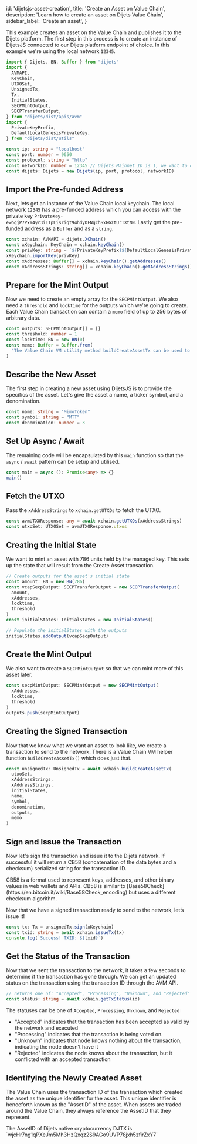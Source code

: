 
  id: 'dijetsjs-asset-creation',
  title: 'Create an Asset on Value Chain',
  description: 'Learn how to create an asset on Dijets Value Chain',
  sidebar_label: 'Create an asset',
}

This example creates an asset on the Value Chain and publishes it to the Dijets
platform. The first step in this process is to create an instance of DijetsJS
connected to our Dijets platform endpoint of choice. In this example we're
using the local network `12345`.

```ts
import { Dijets, BN, Buffer } from "dijets"
import {
  AVMAPI,
  KeyChain,
  UTXOSet,
  UnsignedTx,
  Tx,
  InitialStates,
  SECPMintOutput,
  SECPTransferOutput,
} from "dijets/dist/apis/avm"
import {
  PrivateKeyPrefix,
  DefaultLocalGenesisPrivateKey,
} from "dijets/dist/utils"

const ip: string = "localhost"
const port: number = 9650
const protocol: string = "http"
const networkID: number = 12345 // Dijets Mainnet ID is 1, we want to override that default for local network id
const dijets: Dijets = new Dijets(ip, port, protocol, networkID)
```

## Import the Pre-funded Address

Next, lets get an instance of the Value Chain local keychain. The local network `12345`
has a pre-funded address which you can access with the private key
`PrivateKey-ewoqjP7PxY4yr3iLTpLisriqt94hdyDFNgchSxGGztUrTXtNN`. Lastly
get the pre-funded address as a `Buffer` and as a `string`.

```ts
const xchain: AVMAPI = dijets.XChain()
const xKeychain: KeyChain = xchain.keyChain()
const privKey: string = `${PrivateKeyPrefix}${DefaultLocalGenesisPrivateKey}`
xKeychain.importKey(privKey)
const xAddresses: Buffer[] = xchain.keyChain().getAddresses()
const xAddressStrings: string[] = xchain.keyChain().getAddressStrings()
```

## Prepare for the Mint Output

Now we need to create an empty array for the `SECPMintOutput`. We also need a
`threshold` and `locktime` for the outputs which we're going to create. Each
Value Chain transaction can contain a `memo` field of up to 256 bytes of
arbitrary data.

```ts
const outputs: SECPMintOutput[] = []
const threshold: number = 1
const locktime: BN = new BN(0)
const memo: Buffer = Buffer.from(
  "The Value Chain VM utility method buildCreateAssetTx can be used to create a smart digital asset"
)
```

## Describe the New Asset

The first step in creating a new asset using DijetsJS is to provide the specifics of the asset. 
Let's give the asset a name, a ticker symbol, and a denomination.

```ts
const name: string = "MimoToken"
const symbol: string = "MTT"
const denomination: number = 3
```

## Set Up Async / Await

The remaining code will be encapsulated by this `main` function so that the `async` / `await` pattern can be setup and utilised.

```ts
const main = async (): Promise<any> => {}
main()
```

## Fetch the UTXO

Pass the `xAddressStrings` to `xchain.getUTXOs` to fetch the UTXO.

```ts
const avmUTXOResponse: any = await xchain.getUTXOs(xAddressStrings)
const utxoSet: UTXOSet = avmUTXOResponse.utxos
```

## Creating the Initial State

We want to mint an asset with 786 units held by the managed key. This sets up
the state that will result from the Create Asset transaction.

```ts
// Create outputs for the asset's initial state
const amount: BN = new BN(786)
const vcapSecpOutput: SECPTransferOutput = new SECPTransferOutput(
  amount,
  xAddresses,
  locktime,
  threshold
)
const initialStates: InitialStates = new InitialStates()

// Populate the initialStates with the outputs
initialStates.addOutput(vcapSecpOutput)
```

## Create the Mint Output

We also want to create a `SECPMintOutput` so that we can mint more of this asset later.

```ts
const secpMintOutput: SECPMintOutput = new SECPMintOutput(
  xAddresses,
  locktime,
  threshold
)
outputs.push(secpMintOutput)
```

## Creating the Signed Transaction

Now that we know what we want an asset to look like, we create a transaction to
send to the network. There is a Value Chain VM helper function `buildCreateAssetTx()`
which does just that.

```ts
const unsignedTx: UnsignedTx = await xchain.buildCreateAssetTx(
  utxoSet,
  xAddressStrings,
  xAddressStrings,
  initialStates,
  name,
  symbol,
  denomination,
  outputs,
  memo
)
```

## Sign and Issue the Transaction

Now let's sign the transaction and issue it to the Dijets network. If
successful it will return a
CB58 (concatenation of the data bytes and a checksum) serialized
string for the transaction ID.

<Admonition type="info">
 CB58 is a format used to represent keys, addresses, and other binary values in web wallets and APIs.
 CB58 is similar to [Base58Check](https://en.bitcoin.it/wiki/Base58Check_encoding) but uses a different checksum algorithm.
</Admonition>

Now that we have a signed transaction ready to send to the network, let’s issue it!

```ts
const tx: Tx = unsignedTx.sign(xKeychain)
const txid: string = await xchain.issueTx(tx)
console.log(`Success! TXID: ${txid}`)
```

## Get the Status of the Transaction

Now that we sent the transaction to the network, it takes a few seconds to
determine if the transaction has gone through. We can get an updated status on
the transaction using the transaction ID through the AVM API.

```ts
// returns one of: "Accepted", "Processing", "Unknown", and "Rejected"
const status: string = await xchain.getTxStatus(id)
```

The statuses can be one of `Accepted`, `Processing`, `Unknown`, and `Rejected`

- "Accepted" indicates that the transaction has been accepted as valid by the network and executed
- "Processing" indicates that the transaction is being voted on.
- "Unknown" indicates that node knows nothing about the transaction, indicating
  the node doesn’t have it
- "Rejected" indicates the node knows about the transaction, but it conflicted with an accepted transaction

## Identifying the Newly Created Asset

The Value Chain uses the transaction ID of the transaction which created the asset
as the unique identifier for the asset. This unique identifier is henceforth
known as the "AssetID" of the asset. When assets are traded around the Value Chain,
they always reference the AssetID that they represent.

<Admonition type="info">
  The AssetID of Dijets native cryptocurrency DJTX is `wjcHr7ng1qPXeJm5Mh3HzQxqz2S9AGo9UVP78jxh5zfirZxY7`
</Admonition>


